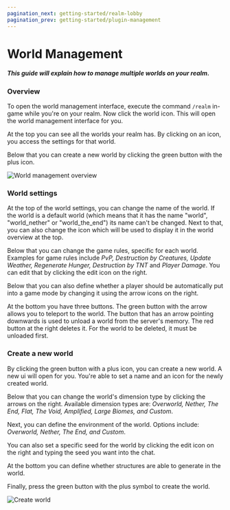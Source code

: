 ```yaml
---
pagination_next: getting-started/realm-lobby
pagination_prev: getting-started/plugin-management
---
```


# World Management

##### This guide will explain how to manage multiple worlds on your realm.

### Overview

To open the world management interface, execute the command `/realm` in-game while you're on your realm.
Now click the world icon. This will open the world management interface for you.

At the top you can see all the worlds your realm has. By clicking on an icon, you access the settings for that world.

Below that you can create a new world by clicking the green button with the plus icon.

![World management overview](../../static/img/en/getting-started/world-management.webp)

### World settings

At the top of the world settings, you can change the name of the world.
If the world is a default world
(which means that it has the name "world", "world_nether" or "world_the_end") its name can't be changed.
Next to that, you can also change the icon which will be used to display it in the world overview at the top.

Below that you can change the game rules, specific for each world. Examples for game rules include *PvP, Destruction by Creatures, Update Weather, Regenerate Hunger, Destruction by TNT* and *Player Damage*. You can edit that by clicking the edit icon on the right.

Below that you can also define whether a player should be automatically put into a game mode by changing it using the arrow icons on the right.

At the bottom you have three buttons. The green button with the arrow allows you to teleport to the world. The button that has an arrow pointing downwards is used to unload a world from the server's memory. The red button at the right deletes it. For the world to be deleted, it must be unloaded first.

### Create a new world

By clicking the green button with a plus icon, you can create a new world. A new ui will open for you. You're able to set a name and an icon for the newly created world.

Below that you can change the world's dimension type by clicking the arrows on the right. Available dimension types are: *Overworld, Nether, The End, Flat, The Void, Amplified, Large Biomes, and Custom*.

Next, you can define the environment of the world. Options include: *Overworld, Nether, The End, and Custom*.

You can also set a specific seed for the world by clicking the edit icon on the right and typing the seed you want into the chat.

At the bottom you can define whether structures are able to generate in the world.

Finally, press the green button with the plus symbol to create the world.

![Create world](../../static/img/en/getting-started/world-management-create.webp)
